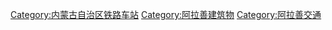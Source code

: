 [[Category:内蒙古自治区铁路车站|Category:内蒙古自治区铁路车站]]
[[Category:阿拉善建筑物|Category:阿拉善建筑物]]
[[Category:阿拉善交通|Category:阿拉善交通]]